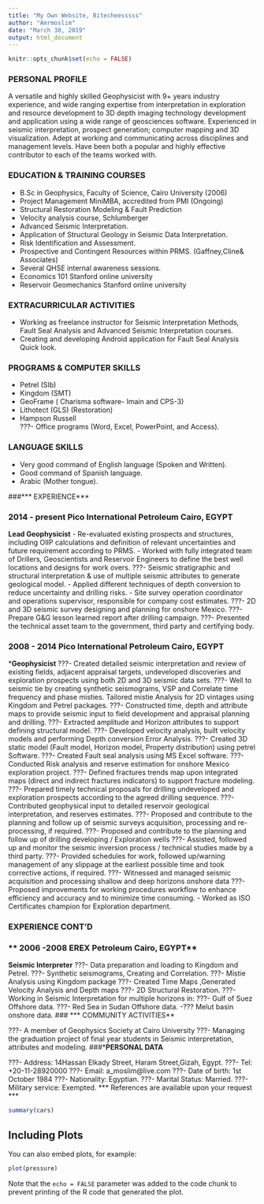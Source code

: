 ```yaml
---
title: "My Own Website, Bitecheesssss"
author: "Amrmoslim"
date: "March 30, 2019"
output: html_document
---
```


```r
knitr::opts_chunk$set(echo = FALSE)
```

### **PERSONAL PROFILE**


A versatile and highly skilled Geophysicist with 9+ years industry experience, and wide ranging expertise from interpretation in exploration and resource development to 3D depth imaging technology development and application using a wide range of geosciences software. Experienced in seismic interpretation, prospect generation; computer mapping and 3D visualization. Adept at working and communicating across disciplines and management levels. Have been both a popular and highly effective contributor to each of the teams worked with.

### **EDUCATION & TRAINING COURSES**

- B.Sc in Geophysics, Faculty of Science, Cairo University (2006)
-	Project Management MiniMBA, accredited from PMI (Ongoing)
- Structural Restoration Modeling & Fault Prediction 
-	Velocity analysis course, Schlumberger
-	Advanced Seismic Interpretation.
-	Application of Structural Geology in Seismic Data Interpretation.
-	Risk Identification and Assessment.
-	Prospective and Contingent Resources within PRMS. (Gaffney,Cline& Associates)
-	Several QHSE internal awareness sessions.
-	Economics 101 					Stanford online university
-	Reservoir Geomechanics 			Stanford online university	

### **EXTRACURRICULAR ACTIVITIES**

-	Working as freelance instructor for Seismic Interpretation Methods, Fault Seal Analysis and Advanced Seismic Interpretation courses.
- Creating and developing Android application for Fault Seal Analysis Quick look.

### **PROGRAMS & COMPUTER SKILLS**

-	Petrel (Slb)
-	Kingdom (SMT)
-	GeoFrame ( Charisma software- Imain and CPS-3)
-	Lithotect (GLS)  (Restoration)
- Hampson Russell  
???-	Office programs (Word, Excel, PowerPoint, and Access).

### **LANGUAGE SKILLS**

- Very good command of English language (Spoken and Written).
- Good command of Spanish language.
- Arabic (Mother tongue).

###*** EXPERIENCE***

### **2014 - present	Pico International Petroleum	Cairo, EGYPT**
**Lead Geophysicist**
-	Re-evaluated existing prospects and structures, including OIIP calculations and definition of relevant uncertainties and future requirement according to PRMS.
-	Worked with fully integrated team of Drillers, Geoscientists and Reservoir Engineers to define the best well locations and designs for work overs.
???-	Seismic stratigraphic and structural interpretation & use of multiple seismic attributes to generate geological model.
-	Applied different techniques of depth conversion to reduce uncertainty and drilling risks.
- Site survey operation coordinator and operations supervisor, responsible for company cost estimates.
???-	2D and 3D seismic survey designing and planning for onshore Mexico.
???-	Prepare G&G lesson learned report after drilling campaign.
???-	Presented the technical asset team to the government, third party and certifying body. 

### **2008 - 2014	Pico International Petroleum	Cairo, EGYPT**
***Geophysicist** 
???-	Created detailed seismic interpretation and review of existing fields, adjacent appraisal targets, undeveloped discoveries and exploration prospects using both 2D and 3D seismic data sets. 
???-	Well to seismic tie by creating synthetic seismograms, VSP and Correlate time frequency and phase misties. Tailored mistie Analysis for 2D vintages using Kingdom and Petrel packages. 
???-	Constructed time, depth and attribute maps to provide seismic input to field development and appraisal planning and drilling.
???-	Extracted amplitude and Horizon attributes to support defining structural model.
???-	Developed velocity analysis, built velocity models and performing Depth conversion Error Analysis.
???-	Created 3D static model (Fault model, Horizon model, Property distribution) using petrel Software.
???-	Created Fault seal analysis using MS Excel software. 
???-	Conducted Risk analysis and reserve estimation for onshore Mexico exploration project. 
???-	Defined fractures trends map upon integrated maps (direct and indirect fractures indicators) to support fracture modeling.
???-	Prepared timely technical proposals for drilling undeveloped and exploration prospects according to the agreed drilling sequence.
???-	Contributed geophysical input to detailed reservoir geological interpretation, and reserves estimates.
???-	Proposed and contribute to the planning and follow up of seismic surveys acquisition, processing and re-processing, if required.
???-	Proposed and contribute to the planning and follow up of drilling developing / Exploration wells 
???-	Assisted, followed up and monitor the seismic inversion process / technical studies made by a third party.
???-	Provided schedules for work, followed up/warning management of any slippage at the earliest possible time and took corrective actions, if required.
???-	Witnessed and managed seismic acquisition and processing shallow and deep horizons onshore data
???-	Proposed improvements for working procedures workflow to enhance efficiency and accuracy and to minimize time consuming.
- Worked as ISO Certificates champion for Exploration department.

### **EXPERIENCE CONT'D**
### ** 2006 -2008	EREX Petroleum	Cairo, EGYPT**
**Seismic Interpreter** 
???-	Data preparation and loading to Kingdom and Petrel.
???-	Synthetic seismograms, Creating and Correlation.
???-	Mistie Analysis using Kingdom package 
???-	Created Time Maps ,Generated Velocity Analysis and Depth maps 
???-	2D Structural Restoration.
???-	Working in Seismic Interpretation for multiple horizons in: 
???-	Gulf of Suez Offshore data.
???-	Red Sea in Sudan Offshore data.
-???	Melut basin onshore data. 
### *** COMMUNITY ACTIVITIES**

???-	A member of Geophysics Society at Cairo University
???-	Managing the graduation project of final year students in Seismic interpretation, attributes and modeling.
###***PERSONAL DATA**

???-	Address: 14Hassan Elkady Street, Haram Street,Gizah, Egypt.
???-	Tel: +20-11-28920000
???-	Email: a_moslim@live.com 
???-	Date of birth: 1st October 1984
???-	Nationality: Egyptian.
???-	Marital Status: Married.
???-	Military service: Exempted.
*** References are available upon your request ***



```r
summary(cars)
```

## Including Plots

You can also embed plots, for example:

```r
plot(pressure)
```

Note that the `echo = FALSE` parameter was added to the code chunk to prevent printing of the R code that generated the plot.
